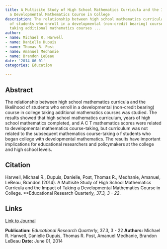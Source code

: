 ```yaml
---
title: A Multisite Study of High School Mathematics Curricula and the Impact of Taking
  a Developmental Mathematics Course in College
description: The relationship between high school mathematics curricula and the likelihood
  of students who enroll in a developmental (non-credit bearing) course in college
  taking additional mathematics courses ...
author:
- name: Michael R. Harwell
- name: Danielle Dupuis
- name: Thomas R. Post
- name: Amanuel Medhanie
- name: Brandon LeBeau
date: '2014-06-01'
categories: Education

---
```


## Abstract

The relationship between high school mathematics curricula and the likelihood of students who enroll in a developmental (non-credit bearing) course in college taking additional mathematics courses was studied. The results showed that high school mathematics curriculum, years of high school mathematics completed, and A C T mathematics scores were related to developmental mathematics course-taking, but curriculum was not related to the subsequent mathematics course-taking o f students who began college with developmental mathematics.  The results have important implications for educational researchers and policymakers at the college and high school levels.

## Citation

Harwell, Michael R., Dupuis, Danielle, Post, Thomas R., Medhanie, Amanuel, LeBeau, Brandon (2014). A Multisite Study of High School Mathematics Curricula and the Impact of Taking a Developmental Mathematics Course in College. **Educational Research Quarterly*, 37.3, 3 - 22*.

## Links

[Link to Journal](https://search.proquest.com/openview/d21810c7ed29be396e8cbe93b460b256/1?pq-origsite=gscholar&cbl=48020){.pub-link}

::: {.pub-info}
**Publication:** *Educational Research Quarterly*, 37.3, 3 - 22  **Authors:** Michael R. Harwell, Danielle Dupuis, Thomas R. Post, Amanuel Medhanie, Brandon LeBeau  **Date:** June 01, 2014
:::


